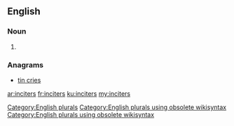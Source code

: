 ==English==

===Noun===
{{head|en}}

# {{plural of|inciter}}

===Anagrams===
* [[tin cries#English|tin cries]]

[[Category:English plurals]][[Category:English plurals using obsolete wikisyntax]][[Category:English plurals using obsolete wikisyntax]]

[[ar:inciters]]
[[fr:inciters]]
[[ku:inciters]]
[[my:inciters]]